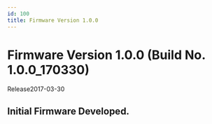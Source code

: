 ```yaml
---
id: 100
title: Firmware Version 1.0.0
---
```


# Firmware Version 1.0.0 (Build No. 1.0.0_170330)

Release<Separator/>2017-03-30

## Initial Firmware Developed.